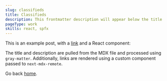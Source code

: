 ```yaml
---
slug: classifieds
title: Classifieds
description: This frontmatter description will appear below the title
pageType: work
skills: react, spfx
---
```


This is an example post, with a [link](https://nextjs.org) and a React component:


The title and description are pulled from the MDX file and processed using `gray-matter`. Additionally, links are rendered using a custom component passed to `next-mdx-remote`.

Go back [home](/).
